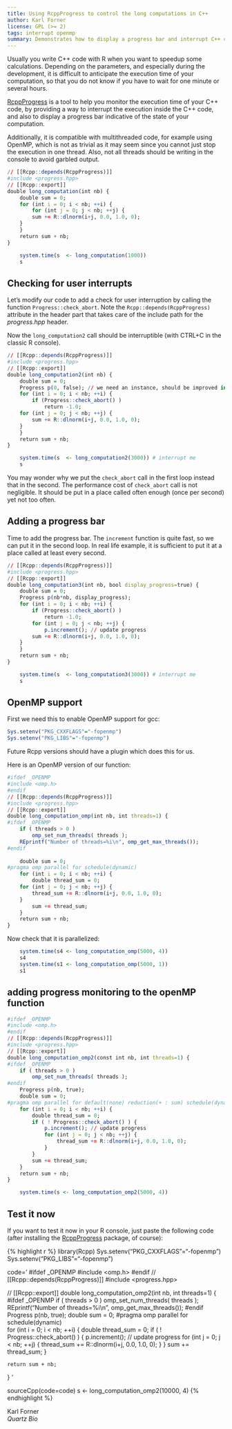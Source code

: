 ```yaml
---
title: Using RcppProgress to control the long computations in C++
author: Karl Forner
license: GPL (>= 2)
tags: interrupt openmp
summary: Demonstrates how to display a progress bar and interrupt C++ code.
---
```



Usually you write C++ code with R when you want to speedup some calculations.
Depending on the parameters, and especially during the development, it is
difficult to anticipate the execution time of your computation, so that you
do not know if you have to wait for one minute or several hours.

[RcppProgress](http://cran.r-project.org/web/packages/RcppProgress/index.html) 
is a tool to help you monitor the execution time of your C++ code, by
providing a way to interrupt the execution inside the C++ code, and also to
display a progress bar indicative of the state of your computation.

Additionally, it is compatible with multithreaded code, for example using
OpenMP, which is not as trivial as it may seem since you cannot just stop the
execution in one thread. Also, not all threads should be writing in the console
to avoid garbled output.
 
```r
// [[Rcpp::depends(RcppProgress)]]
#include <progress.hpp>
// [[Rcpp::export]]
double long_computation(int nb) {
    double sum = 0;
    for (int i = 0; i < nb; ++i) {
        for (int j = 0; j < nb; ++j) {
	    sum += R::dlnorm(i+j, 0.0, 1.0, 0);
	}
    }
    return sum + nb;
}
```

```r
    system.time(s  <- long_computation(1000))
    s
```


## Checking for user interrupts

Let's modify our code to add a check for user interruption by calling the function
`Progress::check_abort`.  Note the `Rcpp::depends(RcppProgress)` attribute in
the header part that takes care of the include path for the *progress.hpp*
header.

Now the `long_computation2` call should be interruptible (with CTRL+C in the
classic R console).

```r
// [[Rcpp::depends(RcppProgress)]]
#include <progress.hpp>
// [[Rcpp::export]]
double long_computation2(int nb) {
    double sum = 0;
    Progress p(0, false); // we need an instance, should be improved in next version
    for (int i = 0; i < nb; ++i) {
        if (Progress::check_abort() )
            return -1.0;
  	for (int j = 0; j < nb; ++j) {
	    sum += R::dlnorm(i+j, 0.0, 1.0, 0);
	}
    }
    return sum + nb;
}
```

```r
    system.time(s  <- long_computation2(3000)) # interrupt me
    s
```


You may wonder why we put the `check_abort` call in the first loop instead
that in the second.  The performance cost of `check_abort` call is not
negligible. It should be put in a place called often enough (once per
second) yet not too often.

 
## Adding a progress bar
  
Time to add the progress bar. The `increment` function is quite fast, so we
can put it in the second loop.  In real life example, it is sufficient to put
it at a place called at least every second.
 
```r
// [[Rcpp::depends(RcppProgress)]]
#include <progress.hpp>
// [[Rcpp::export]]
double long_computation3(int nb, bool display_progress=true) {
    double sum = 0;
    Progress p(nb*nb, display_progress);
    for (int i = 0; i < nb; ++i) {
        if (Progress::check_abort() )
            return -1.0;
        for (int j = 0; j < nb; ++j) {
            p.increment(); // update progress
	    sum += R::dlnorm(i+j, 0.0, 1.0, 0);
	}
    }
    return sum + nb;
}
```

```r
    system.time(s  <- long_computation3(3000)) # interrupt me
    s
```

## OpenMP support

First we need this to enable OpenMP support for gcc:

```r
Sys.setenv("PKG_CXXFLAGS"="-fopenmp")
Sys.setenv("PKG_LIBS"="-fopenmp")
```

Future Rcpp versions should have a plugin which does this for us.

Here is an OpenMP version of our function:

```r
#ifdef _OPENMP
#include <omp.h>
#endif
// [[Rcpp::depends(RcppProgress)]]
#include <progress.hpp>
// [[Rcpp::export]]
double long_computation_omp(int nb, int threads=1) {
#ifdef _OPENMP
    if ( threads > 0 )
        omp_set_num_threads( threads );
    REprintf("Number of threads=%i\n", omp_get_max_threads());
#endif
 
    double sum = 0;
#pragma omp parallel for schedule(dynamic)   
    for (int i = 0; i < nb; ++i) {
        double thread_sum = 0;
  	for (int j = 0; j < nb; ++j) {
	    thread_sum += R::dlnorm(i+j, 0.0, 1.0, 0);
	}
        sum += thread_sum;
    }
    return sum + nb;
}
```

Now check that it is parallelized:
```r
    system.time(s4 <- long_computation_omp(5000, 4))
    s4
    system.time(s1 <- long_computation_omp(5000, 1))
    s1
```

## adding progress monitoring to the openMP function

```r
#ifdef _OPENMP
#include <omp.h>
#endif
// [[Rcpp::depends(RcppProgress)]]
#include <progress.hpp>
// [[Rcpp::export]]
double long_computation_omp2(const int nb, int threads=1) {
#ifdef _OPENMP
    if ( threads > 0 )
        omp_set_num_threads( threads );
#endif
    Progress p(nb, true);
    double sum = 0;
#pragma omp parallel for default(none) reduction(+ : sum) schedule(dynamic)
    for (int i = 0; i < nb; ++i) {
        double thread_sum = 0;
        if ( ! Progress::check_abort() ) {
            p.increment(); // update progress
            for (int j = 0; j < nb; ++j) {
                thread_sum += R::dlnorm(i+j, 0.0, 1.0, 0);
            }
        }
        sum += thread_sum;
    }
    return sum + nb;
}
```

```r
    system.time(s <- long_computation_omp2(5000, 4))
```

## Test it now

If you want to test it now in your R console, just paste the following code
(after installing the 
[RcppProgress](http://cran.r-project.org/web/packages/RcppProgress/index.html)
package, of course):

{% highlight r %}
library(Rcpp)
Sys.setenv("PKG_CXXFLAGS"="-fopenmp")
Sys.setenv("PKG_LIBS"="-fopenmp")

code='
#ifdef _OPENMP
#include <omp.h>
#endif
// [[Rcpp::depends(RcppProgress)]]
#include <progress.hpp>

// [[Rcpp::export]]
double long_computation_omp2(int nb, int threads=1) {
#ifdef _OPENMP
    if ( threads > 0 )
        omp_set_num_threads( threads );
    REprintf("Number of threads=%i\\n", omp_get_max_threads());
#endif
    Progress p(nb, true);
    double sum = 0;
#pragma omp parallel for schedule(dynamic)   
    for (int i = 0; i < nb; ++i) {
        double thread_sum = 0;
        if ( ! Progress::check_abort() ) {
            p.increment(); // update progress
            for (int j = 0; j < nb; ++j) {
                thread_sum += R::dlnorm(i+j, 0.0, 1.0, 0);
            }
        }
        sum += thread_sum;
    }
  
    return sum + nb;
}
'

sourceCpp(code=code)
s <- long_computation_omp2(10000, 4)
{% endhighlight %}



Karl Forner  
*Quartz Bio*

